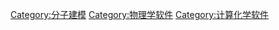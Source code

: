 {{noteTA|G1=IT}}
{{Commons category|Molecular modelling}}
[[Category:分子建模|Category:分子建模]]
[[Category:物理学软件|Category:物理学软件]]
[[Category:计算化学软件|Category:计算化学软件]]